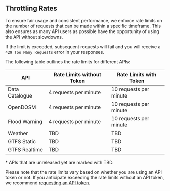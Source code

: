 ## Throttling Rates

To ensure fair usage and consistent performance, we enforce rate limits on the number of requests that can be made within a specific timeframe. This also ensures as many API users as possible have the opportunity of using the API without slowdowns.

If the limit is exceeded, subsequent requests will fail and you will receive a `429 Too Many Requests` error in your responses.

The following table outlines the rate limits for different APIs:

| API            | Rate Limits without Token | Rate Limits with Token |
| -------------- | ------------------------- | ---------------------- |
| Data Catalogue | 4 requests per minute     | 10 requests per minute |
| OpenDOSM       | 4 requests per minute     | 10 requests per minute |
| Flood Warning  | 4 requests per minute     | 10 requests per minute |
| Weather        | TBD                       | TBD                    |
| GTFS Static    | TBD                       | TBD                    |
| GTFS Realtime  | TBD                       | TBD                    |

<span className="text-sm italic">* APIs that are unreleased yet are marked with TBD.</span>

Please note that the rate limits vary based on whether you are using an API token or not. If you anticipate exceeding the rate limits without an API token, we recommend [requesting an API token](/authentication).
